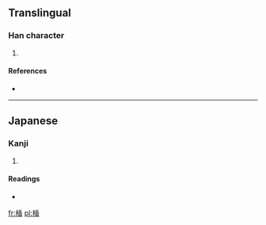 ==Translingual==

===Han character===
{{Han char|rn=75|rad=木|as=09|sn=13|four=|canj=木竹木日 (DHDA)}}

# {{defn|Han|sort=木09}}

====References====
* {{Han ref|kx=0542.191|dkj=15215|dj=0930.220|hdz=21250.141|uh=697F|ud=27007}}

----

==Japanese==

===Kanji===
{{ja-kanji|grade=|rs=木09}}

# {{defn|Japanese|sort=木09}}

====Readings====
* {{ja-readings|on=|kun=[[かつら]] (katsura)}}

[[fr:楿]]
[[pl:楿]]